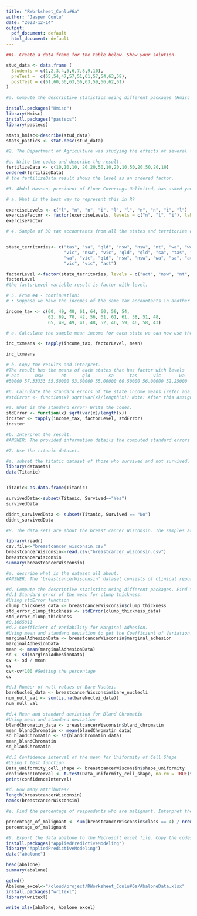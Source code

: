 ```yaml
---
title: "RWorksheet_Conlu#6a"
author: "Jasper Conlu"
date: "2023-12-14"
output:
  pdf_document: default
  html_document: default
---
```


```r
##1. Create a data frame for the table below. Show your solution.

stud_data <- data.frame (
  Students = c(1,2,3,4,5,6,7,8,9,10),
  preTest =  c(55,54,47,57,51,61,57,54,63,58),
  postTest = c(61,60,56,63,56,63,59,56,62,61)
)

#a. Compute the descriptive statistics using different packages (Hmisc and pastecs).Write the codes and its result

install.packages("Hmisc")
library(Hmisc)
install.packages("pastecs")
library(pastecs)

stats_hmisc<-describe(stud_data)
stats_pastics <- stat.desc(stud_data)

#2. The Department of Agriculture was studying the effects of several levels of a fertilizer on the growth of a plant. For some analyses, it might be useful to convert the fertilizer levels to an ordered factor.

#a. Write the codes and describe the result.
fertilizeData <- c(10,10,10, 20,20,50,10,20,10,50,20,50,20,10)
ordered(fertilizeData)
# the fertilizeData result shows the level as an ordered factor.

#3. Abdul Hassan, president of Floor Coverings Unlimited, has asked you to study the ex-ercise levels undertaken by 10 subjects were “l”, “n”, “n”, “i”, “l” , “l”, “n”,“n”, “i”, “l” ; n=none, l=light, i=intense.

# a. What is the best way to represent this in R?

exerciseLevels <- c("l", "n", "n", "i", "l", "l", "n", "n", "i", "l")
exerciseFactor <- factor(exerciseLevels, levels = c("n", "l", "i"), labels = c("none", "light", "intense"))
exerciseFactor

# 4. Sample of 30 tax accountants from all the states and territories of Australia and their individual state of origin is specified by a character vector of state mnemonics as:


state_territories<- c("tas", "sa", "qld", "nsw", "nsw", "nt", "wa", "wa", "qld",
                      "vic", "nsw", "vic", "qld", "qld", "sa", "tas", "sa", "nt",
                      "wa", "vic", "qld", "nsw", "nsw", "wa", "sa", "act", "nsw",
                      "vic", "vic", "act")

factorLevel <-factor(state_territories, levels = c("act", "nsw", "nt", "qld", "sa", "tas", "vic", "wa") )  
factorLevel
#the factorLevel variable result is factor with level.

# 5. From #4 - continuation:
# • Suppose we have the incomes of the same tax accountants in another vector (in suitably large units of money)

income_tax <- c(60, 49, 40, 61, 64, 60, 59, 54,
                62, 69, 70, 42, 56, 61, 61, 61, 58, 51, 48,
                65, 49, 49, 41, 48, 52, 46, 59, 46, 58, 43)

# a. Calculate the sample mean income for each state we can now use the special function tapply():

inc_txmeans <- tapply(income_tax, factorLevel, mean)

inc_txmeans

# b. Copy the results and interpret.
#The result has the means of each states that has factor with levels 
# act      nsw       nt      qld       sa      tas      vic       wa 
#50000 57.33333 55.50000 53.60000 55.00000 60.50000 56.00000 52.25000

#6. Calculate the standard errors of the state income means (refer again to number 3) 
#stdError <- function(x) sqrt(var(x)/length(x)) Note: After this assignment, the standard errors are calculated by: incster <- tapply(incomes, statef, stdError)

#a. What is the standard error? Write the codes.
stdError <- function(x) sqrt(var(x)/length(x))
incster <- tapply(income_tax, factorLevel, stdError)
incster

#b. Interpret the result.
#ANSWER: The provided information details the computed standard errors of the mean state incomes. A smaller standard error indicates that the sample mean income provides a relatively accurate estimate of the actual population mean income for that state. Conversely, a larger standard error suggests greater variability in the sample mean, resulting in less precision when estimating the true population mean.

#7. Use the titanic dataset.

#a. subset the titatic dataset of those who survived and not survived. Show the codes and its result.
library(datasets)
data(Titanic)


Titanic<-as.data.frame(Titanic)

survivedData<-subset(Titanic, Survived=="Yes")
survivedData

didnt_survivedData <- subset(Titanic, Survived == "No")
didnt_survivedData

#8. The data sets are about the breast cancer Wisconsin. The samples arrive periodically as Dr. Wolberg reports his clinical cases. The database therefore reflects this.

library(readr)
csv.file<-"breastcancer_wisconsin.csv"
breastcancerWisconsin<-read.csv("breastcancer_wisconsin.csv")
breastcancerWisconsin
summary(breastcancerWisconsin)

#a. describe what is the dataset all about.
#ANSWER: The 'breastcancerWisconsin' dataset consists of clinical reports identifying breast cancer cases using numerical categories ranging from 1 to 10 to indicate the degree of malignancy. The identification number is associated with various levels of breast cancer severity.

#d. Compute the descriptive statistics using different packages. Find the values of:
#d.1 Standard error of the mean for clump thickness.
#Using stdError function
clump_thickness_data <- breastcancerWisconsin$clump_thickness
std_error_clump_thickness <- stdError(clump_thickness_data)
std_error_clump_thickness
#0.1065011
#d.2 Coefficient of variability for Marginal Adhesion.
#Using mean and standard deviation to get the Coefficient of Variation. 
marginalAdhesionData <- breastcancerWisconsin$marginal_adhesion
marginalAdhesionData
mean <- mean(marginalAdhesionData)
sd <- sd(marginalAdhesionData)
cv <- sd / mean
cv
cv<-cv*100 #Getting the percentage
cv

#d.3 Number of null values of Bare Nuclei.
bareNuclei_data <- breastcancerWisconsin$bare_nucleoli
num_null_val <- sum(is.na(bareNuclei_data))
num_null_val

#d.4 Mean and standard deviation for Bland Chromatin
#Using mean and standard deviation
blandChromatin_data <- breastcancerWisconsin$bland_chromatin
mean_blandChromatin <- mean(blandChromatin_data)
sd_blandChromatin <- sd(blandChromatin_data)
mean_blandChromatin
sd_blandChromatin

#d.5 Confidence interval of the mean for Uniformity of Cell Shape
#Using t.test function
Data_uniformity_cell_shape <- breastcancerWisconsin$shape_uniformity
confidenceInterval <- t.test(Data_uniformity_cell_shape, na.rm = TRUE)$conf.int
print(confidenceInterval)

#d. How many attributes?
length(breastcancerWisconsin)
names(breastcancerWisconsin)

#e. Find the percentage of respondents who are malignant. Interpret the results

percentage_of_malignant <- sum(breastcancerWisconsin$class == 4) / nrow(breastcancerWisconsin) * 100
percentage_of_malignant

#9. Export the data abalone to the Microsoft excel file. Copy the codes.
install.packages("AppliedPredictiveModeling")
library("AppliedPredictiveModeling")
data("abalone")

head(abalone)
summary(abalone)

getwd()  
Abalone_excel<-"/cloud/project/RWorksheet_Conlu#6a/AbaloneData.xlsx"
install.packages("writexl")
library(writexl)

write_xlsx(abalone, Abalone_excel)

```
